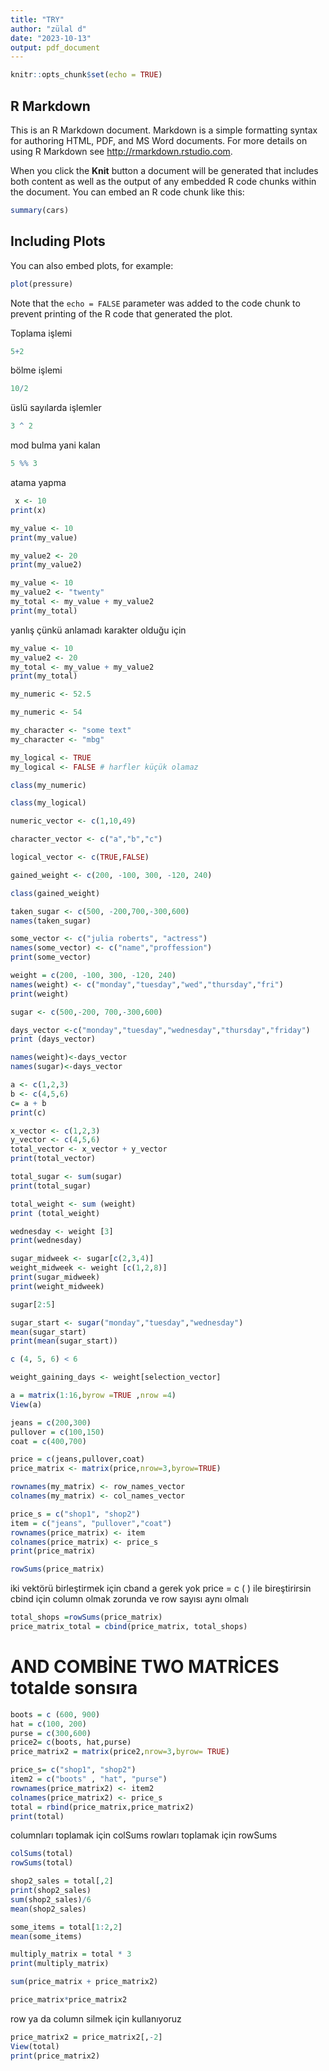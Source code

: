 ```yaml
---
title: "TRY"
author: "zülal d"
date: "2023-10-13"
output: pdf_document
---
```


```r
knitr::opts_chunk$set(echo = TRUE)
```

## R Markdown

This is an R Markdown document. Markdown is a simple formatting syntax for authoring HTML, PDF, and MS Word documents. For more details on using R Markdown see <http://rmarkdown.rstudio.com>.

When you click the **Knit** button a document will be generated that includes both content as well as the output of any embedded R code chunks within the document. You can embed an R code chunk like this:

```r
summary(cars)
```

## Including Plots

You can also embed plots, for example:

```r
plot(pressure)
```

Note that the `echo = FALSE` parameter was added to the code chunk to prevent printing of the R code that generated the plot.

Toplama işlemi

```r
5+2

```

bölme işlemi

```r
10/2
```

üslü sayılarda işlemler

```r
3 ^ 2
```

mod bulma yani kalan

```r
5 %% 3
```

atama yapma

```r
 x <- 10
print(x)
```

```r
my_value <- 10
print(my_value)
```

```r
my_value2 <- 20
print(my_value2)
```

```r
my_value <- 10
my_value2 <- "twenty"
my_total <- my_value + my_value2
print(my_total)
```

yanlış çünkü anlamadı karakter olduğu için

```r
my_value <- 10
my_value2 <- 20
my_total <- my_value + my_value2
print(my_total)
```

```r
my_numeric <- 52.5
```

```r
my_numeric <- 54
```

```r
my_character <- "some text"
my_character <- "mbg"
```

```r
my_logical <- TRUE
my_logical <- FALSE # harfler küçük olamaz
```

```r
class(my_numeric)

```

```r
class(my_logical)

```

```r
numeric_vector <- c(1,10,49)

```

```r
character_vector <- c("a","b","c")

```

```r
logical_vector <- c(TRUE,FALSE)

```

```r
gained_weight <- c(200, -100, 300, -120, 240)

```

```r
class(gained_weight)

```

```r
taken_sugar <- c(500, -200,700,-300,600)
names(taken_sugar)

```

```r
some_vector <- c("julia roberts", "actress")
names(some_vector) <- c("name","proffession")
print(some_vector)
```

```r
weight = c(200, -100, 300, -120, 240)
names(weight) <- c("monday","tuesday","wed","thursday","fri")
print(weight)
```

```r
sugar <- c(500,-200, 700,-300,600)

```

```r

days_vector <-c("monday","tuesday","wednesday","thursday","friday")
print (days_vector)
```

```r
names(weight)<-days_vector
names(sugar)<-days_vector
```

```r
a <- c(1,2,3)
b <- c(4,5,6)
c= a + b
print(c)

```

```r
x_vector <- c(1,2,3)
y_vector <- c(4,5,6)
total_vector <- x_vector + y_vector
print(total_vector)
```

```r
total_sugar <- sum(sugar)
print(total_sugar)
```

```r
total_weight <- sum (weight)
print (total_weight)
```

```r
wednesday <- weight [3]
print(wednesday)

```

```r
sugar_midweek <- sugar[c(2,3,4)]
weight_midweek <- weight [c(1,2,8)]
print(sugar_midweek)
print(weight_midweek)
```

```r
sugar[2:5]

```

```r
sugar_start <- sugar("monday","tuesday","wednesday")
mean(sugar_start)
print(mean(sugar_start))
```

```r
c (4, 5, 6) < 6
```

```r
weight_gaining_days <- weight[selection_vector]

```

```r
a = matrix(1:16,byrow =TRUE ,nrow =4)
View(a)
```

```r
jeans = c(200,300)
pullover = c(100,150)
coat = c(400,700)

```

```r
price = c(jeans,pullover,coat)
price_matrix <- matrix(price,nrow=3,byrow=TRUE)


```

```r
rownames(my_matrix) <- row_names_vector
colnames(my_matrix) <- col_names_vector


```

```r
price_s = c("shop1", "shop2")
item = c("jeans", "pullover","coat")
rownames(price_matrix) <- item
colnames(price_matrix) <- price_s
print(price_matrix)

```




```r
rowSums(price_matrix)

```
iki vektörü birleştirmek için cband a gerek yok price = c ( ) ile bireştirirsin cbind için column olmak zorunda ve row sayısı aynı olmalı
```r
total_shops =rowSums(price_matrix)
price_matrix_total = cbind(price_matrix, total_shops)
````
# AND COMBİNE TWO MATRİCES totalde sonsıra
```r
boots = c (600, 900)
hat = c(100, 200)
purse = c(300,600)
price2= c(boots, hat,purse)
price_matrix2 = matrix(price2,nrow=3,byrow= TRUE)

price_s= c("shop1", "shop2")
item2 = c("boots" , "hat", "purse")
rownames(price_matrix2) <- item2
colnames(price_matrix2) <- price_s
total = rbind(price_matrix,price_matrix2)
print(total)

```
columnları toplamak için colSums
rowları toplamak için rowSums
```r
colSums(total)
rowSums(total)

```

```r
shop2_sales = total[,2]
print(shop2_sales)
sum(shop2_sales)/6
mean(shop2_sales)

some_items = total[1:2,2]
mean(some_items)

```

```r
multiply_matrix = total * 3
print(multiply_matrix)
```

```r
sum(price_matrix + price_matrix2)
```

```r
price_matrix*price_matrix2
```
row ya da column silmek için kullanıyoruz
```r
price_matrix2 = price_matrix2[,-2]
View(total)
print(price_matrix2)

```

```r

```

```r

```

